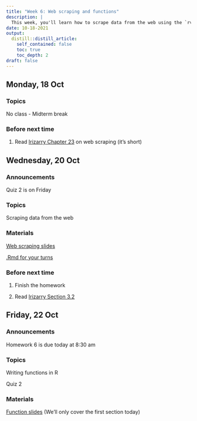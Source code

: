 ```yaml
---
title: "Week 6: Web scraping and functions"
description: |
  This week, you'll learn how to scrape data from the web using the `rvest` package and how to write basic functions.
date: 10-18-2021
output:
  distill::distill_article:
    self_contained: false
    toc: true
    toc_depth: 2
draft: false
---
```


## Monday, 18 Oct

### Topics

No class - Midterm break


### Before next time

1. Read [Irizarry Chapter 23](https://rafalab.github.io/dsbook/web-scraping.html) on web scraping (it's short)



## Wednesday, 20 Oct

### Announcements

Quiz 2 is on Friday


### Topics

Scraping data from the web

### Materials

[Web scraping slides](https://stat220-fa21.github.io/class_materials/slides/14-scraping.pdf)

[.Rmd for your turns](https://stat220-fa21.github.io/class_materials/activities/15-web-scraping.Rmd)

### Before next time

1. Finish the homework

1. Read [Irizarry Section 3.2](https://rafalab.github.io/dsbook/programming-basics.html#defining-functions)

## Friday, 22 Oct

### Announcements

Homework 6 is due today at 8:30 am

### Topics

Writing functions in R

Quiz 2

### Materials

[Function slides](https://stat220-fa21.github.io/class_materials/slides/15-functions.pdf) (We'll only cover the first section today)
